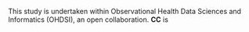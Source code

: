 This study is undertaken within Observational Health Data Sciences and Informatics (OHDSI), an open collaboration.
**CC** is
